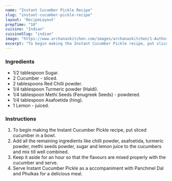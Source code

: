 ---
name: "Instant Cucumber Pickle Recipe"
slug: "instant-cucumber-pickle-recipe"
layout: 'RecipeLayout'
prepTime: "10"
cuisine: "Indian"
cuisineSlug: "indian"
image: "https://www.archanaskitchen.com/images/archanaskitchen/1-Author/Pooja_Thakur/Instant_Cucumber_Pickle.jpg"
excerpt: "To begin making the Instant Cucumber Pickle recipe, put sliced cucumber in a bowl"
---

### Ingredients

- 1/2 tablespoon Sugar.
- 2 Cucumber - sliced.
- 2 tablespoons Red Chilli powder.
- 1/4 tablespoon Turmeric powder (Haldi).
- 1/4 tablespoon Methi Seeds (Fenugreek Seeds) - powdered.
- 1/4 tablespoon Asafoetida (hing).
- 1 Lemon - juiced.

### Instructions

1. To begin making the Instant Cucumber Pickle recipe, put sliced cucumber in a bowl.
1. Add all the remaining ingredients like chilli powder, asafoetida, turmeric powder, methi seeds powder, sugar and lemon juice to the cucumbers and mix till well combined.
1. Keep it aside for an hour so that the flavours are mixed properly with the cucumber and serve.
1. Serve Instant Cucumber Pickle as a accompaniment with Panchmel Dal and Phulkas for a delicious meal.

